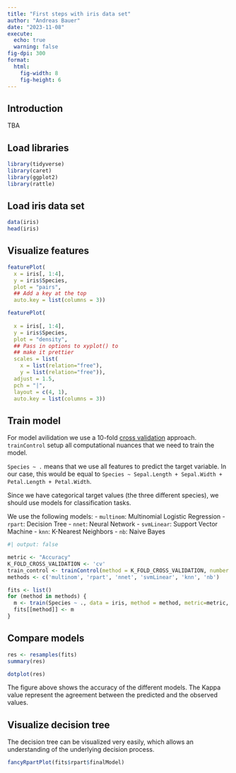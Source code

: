 ```yaml
---
title: "First steps with iris data set"
author: "Andreas Bauer"
date: "2023-11-08"
execute:
  echo: true
  warning: false
fig-dpi: 300
format: 
  html:
    fig-width: 8
    fig-height: 6
---
```


## Introduction

TBA

## Load libraries

```r
library(tidyverse)
library(caret)
library(ggplot2)
library(rattle)
```

## Load iris data set

```r
data(iris)
head(iris)
```

## Visualize features

```r
featurePlot(
  x = iris[, 1:4], 
  y = iris$Species, 
  plot = "pairs",
  ## Add a key at the top
  auto.key = list(columns = 3))
```

```r
featurePlot(
  
  x = iris[, 1:4], 
  y = iris$Species,
  plot = "density", 
  ## Pass in options to xyplot() to 
  ## make it prettier
  scales = list(
    x = list(relation="free"), 
    y = list(relation="free")), 
  adjust = 1.5, 
  pch = "|", 
  layout = c(4, 1), 
  auto.key = list(columns = 3))
```

## Train model

For model avilidation we use a 10-fold [cross validation](https://en.wikipedia.org/wiki/Cross-validation_(statistics)) approach.
`trainControl` setup all computational nuances that we need to train the model.

`Species ~ .` means that we use all features to predict the target variable. 
In our case, this would be equal to `Species ~ Sepal.Length + Sepal.Width + Petal.Length + Petal.Width`.

Since we have categorical target values (the three different species), we should use models for classification tasks.

We use the following models:
- `multinom`: Multinomial Logistic Regression
- `rpart`: Decision Tree
- `nnet`: Neural Network
- `svmLinear`: Support Vector Machine
- `knn`: K-Nearest Neighbors
- `nb`: Naive Bayes

```r
#| output: false

metric <- "Accuracy" 
K_FOLD_CROSS_VALIDATION <- 'cv'
train_control <- trainControl(method = K_FOLD_CROSS_VALIDATION, number = 10)
methods <- c('multinom', 'rpart', 'nnet', 'svmLinear', 'knn', 'nb')

fits <- list()
for (method in methods) {
  m <- train(Species ~ ., data = iris, method = method, metric=metric, trControl = train_control)
  fits[[method]] <- m
}
```

## Compare models

```r
res <- resamples(fits)
summary(res)
```

```r
dotplot(res)
```

The figure above shows the accuracy of the different models.
The Kappa value represent the agreement between the predicted and the observed values.

## Visualize decision tree

The decision tree can be visualized very easily, which allows an understanding of the underlying decision process.

```r
fancyRpartPlot(fits$rpart$finalModel)
```
